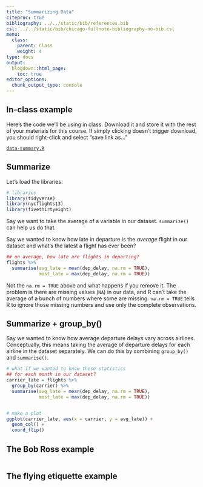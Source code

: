 ```yaml
---
title: "Summarizing Data"
citeproc: true
bibliography: ../../static/bib/references.bib
csl: ../../static/bib/chicago-fullnote-bibliography-no-bib.csl
menu: 
  class:
    parent: Class
    weight: 4
type: docs
output:
  blogdown::html_page:
    toc: true
editor_options: 
  chunk_output_type: console
---
```





## In-class example


Here's the code we'll be using in class. Download it and store it with the rest of your materials for this course. If simply clicking doesn't trigger download, you should right-click and select "save link as..."

[<i class="fas fa-file-archive"></i> `data-summary.R`](/slides/code/03-summarize.R)



## Summarize


Let's load the libraries.

```r
# libraries
library(tidyverse)
library(nycflights13)
library(fivethirtyeight)
```


Say we want to take the average of a variable in our dataset. `summarize()` can help us do that.


Say we wanted to know how late in departure is the *average* flight in our dataset and what's the latest a flight has ever been?

```r
## on average, how late are flights in departing?
flights %>%
  summarise(avg_late = mean(dep_delay, na.rm = TRUE),
            most_late = max(dep_delay, na.rm = TRUE))
```


Not the `na.rm = TRUE` above and what happens if you remove it. The problem is there are missing values (`NA`) in our data, and R can't take the average of a bunch of numbers where some are missing. `na.rm = TRUE` tells R to ignore those missing numbers and use only the complete observations.


## Summarize + group_by()


Say we wanted to know how average departure delays vary across airlines. Conceptually, this means taking the average of departure delays for each airline in the dataset separately. We can do this by combining `group_by()` and `summarise()`.


```r
# what if we wanted to know these statistics
## for each month in our dataset?
carrier_late = flights %>%
  group_by(carrier) %>%
  summarise(avg_late = mean(dep_delay, na.rm = TRUE),
            most_late = max(dep_delay, na.rm = TRUE))


# make a plot
ggplot(carrier_late, aes(x = carrier, y = avg_late)) +
  geom_col() +
  coord_flip()
```



## The Bob Ross example


```r

```



## The flying etiquette example


```r

```


